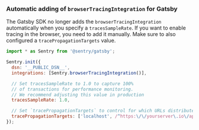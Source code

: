 ### Automatic adding of `browserTracingIntegration` for Gatsby

The Gatsby SDK no longer adds the `browserTracingIntegration` automatically when you specify a `tracesSampleRate`. If you want to enable tracing in the browser, you need to add it manually. Make sure to also configured a `tracePropagationTargets` value.

```JavaScript {sentry.config.js}
import * as Sentry from '@sentry/gatsby';

Sentry.init({
  dsn: '__PUBLIC_DSN__',
  integrations: [Sentry.browserTracingIntegration()],

  // Set tracesSampleRate to 1.0 to capture 100%
  // of transactions for performance monitoring.
  // We recommend adjusting this value in production
  tracesSampleRate: 1.0,

  // Set `tracePropagationTargets` to control for which URLs distributed tracing should be enabled
  tracePropagationTargets: ['localhost', /^https:\/\/yourserver\.io\/api/],
});
```

<Include name="migration/javascript-v8/browser-other-changes" />

<Include name="migration/javascript-v8/general-other-changes" />

